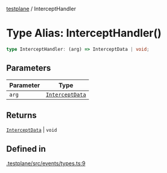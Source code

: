 [testplane](../README.mdx) / InterceptHandler

# Type Alias: InterceptHandler()

```ts
type InterceptHandler: (arg) => InterceptData | void;
```

## Parameters

| Parameter | Type |
| ------ | ------ |
| `arg` | [`InterceptData`](../interfaces/InterceptData.mdx) |

## Returns

[`InterceptData`](../interfaces/InterceptData.mdx) \| `void`

## Defined in

[.testplane/src/events/types.ts:9](https://github.com/gemini-testing/testplane/blob/57d0b182c37e21d8bdf52acbb137a028841767af/src/events/types.ts#L9)
